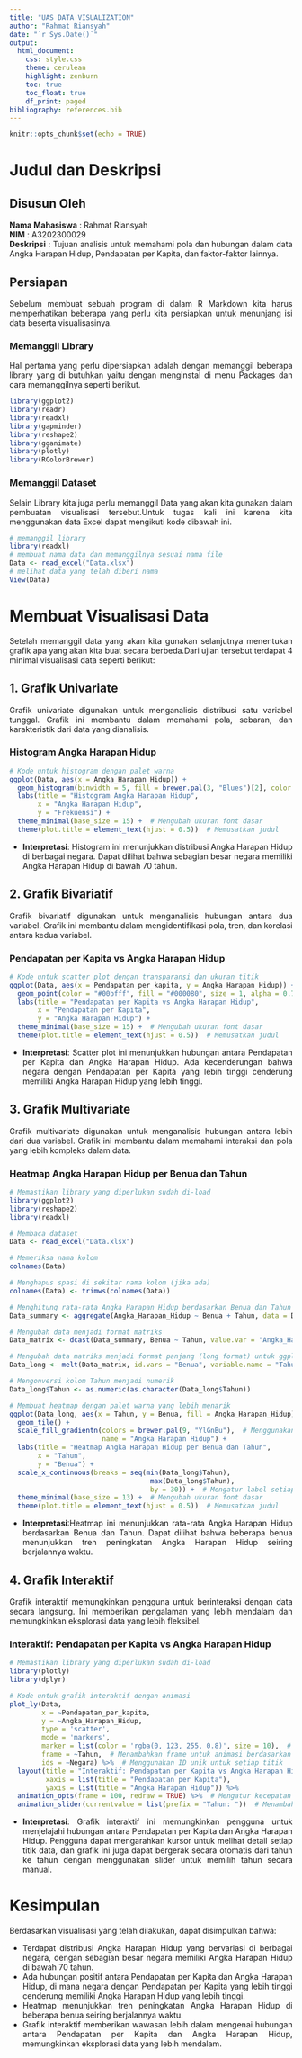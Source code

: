 ```yaml
---
title: "UAS DATA VISUALIZATION"
author: "Rahmat Riansyah"
date: "`r Sys.Date()`"
output: 
  html_document:
    css: style.css
    theme: cerulean
    highlight: zenburn
    toc: true
    toc_float: true
    df_print: paged
bibliography: references.bib
---
```


```{=html}
<style>
body{
text-align: justify}
</style>
```
```r
knitr::opts_chunk$set(echo = TRUE)
```

# Judul dan Deskripsi

## Disusun Oleh
**Nama Mahasiswa**    : Rahmat Riansyah  
**NIM**               : A3202300029  
**Deskripsi**         : Tujuan analisis untuk memahami pola dan hubungan dalam data Angka Harapan Hidup, Pendapatan per Kapita, dan faktor-faktor lainnya.

## Persiapan
Sebelum membuat sebuah program di dalam R Markdown kita harus memperhatikan beberapa yang perlu kita persiapkan untuk menunjang isi data beserta visualisasinya.

### Memanggil Library
Hal pertama yang perlu dipersiapkan adalah dengan memanggil beberapa library yang di butuhkan yaitu dengan menginstal di menu Packages dan cara memanggilnya seperti berikut.

```r
library(ggplot2)
library(readr)
library(readxl)
library(gapminder)
library(reshape2)
library(gganimate)
library(plotly)
library(RColorBrewer) 
```

### Memanggil Dataset
Selain Library kita juga perlu memanggil Data yang akan kita gunakan dalam pembuatan visualisasi tersebut.Untuk tugas kali ini karena kita menggunakan data Excel dapat mengikuti kode dibawah ini.

```r
# memanggil library
library(readxl)
# membuat nama data dan memanggilnya sesuai nama file
Data <- read_excel("Data.xlsx")
# melihat data yang telah diberi nama
View(Data)
```

# Membuat Visualisasi Data
Setelah memanggil data yang akan kita gunakan selanjutnya menentukan grafik apa yang akan kita buat secara berbeda.Dari ujian tersebut terdapat 4 minimal visualisasi data seperti berikut:

## **1. Grafik Univariate**
Grafik univariate digunakan untuk menganalisis distribusi satu variabel tunggal. Grafik ini membantu dalam memahami pola, sebaran, dan karakteristik dari data yang dianalisis.

### Histogram Angka Harapan Hidup
```r
# Kode untuk histogram dengan palet warna
ggplot(Data, aes(x = Angka_Harapan_Hidup)) +
  geom_histogram(binwidth = 5, fill = brewer.pal(3, "Blues")[2], color = "black") +
  labs(title = "Histogram Angka Harapan Hidup",
       x = "Angka Harapan Hidup",
       y = "Frekuensi") +
  theme_minimal(base_size = 15) +  # Mengubah ukuran font dasar
  theme(plot.title = element_text(hjust = 0.5))  # Memusatkan judul
```
- **Interpretasi**: Histogram ini menunjukkan distribusi Angka Harapan Hidup di berbagai negara. Dapat dilihat bahwa sebagian besar negara memiliki Angka Harapan Hidup di bawah 70 tahun.


## **2. Grafik Bivariatif**
Grafik bivariatif digunakan untuk menganalisis hubungan antara dua variabel. Grafik ini membantu dalam mengidentifikasi pola, tren, dan korelasi antara kedua variabel.

### Pendapatan per Kapita vs Angka Harapan Hidup
```r
# Kode untuk scatter plot dengan transparansi dan ukuran titik
ggplot(Data, aes(x = Pendapatan_per_kapita, y = Angka_Harapan_Hidup)) +
  geom_point(color = "#00bfff", fill = "#000080", size = 1, alpha = 0.7) +  # Mengubah warna dan menambahkan transparansi
  labs(title = "Pendapatan per Kapita vs Angka Harapan Hidup",
       x = "Pendapatan per Kapita",
       y = "Angka Harapan Hidup") +
  theme_minimal(base_size = 15) +  # Mengubah ukuran font dasar
  theme(plot.title = element_text(hjust = 0.5))  # Memusatkan judul
```
- **Interpretasi**: Scatter plot ini menunjukkan hubungan antara Pendapatan per Kapita dan Angka Harapan Hidup. Ada kecenderungan bahwa negara dengan Pendapatan per Kapita yang lebih tinggi cenderung memiliki Angka Harapan Hidup yang lebih tinggi.

## **3. Grafik Multivariate**
Grafik multivariate digunakan untuk menganalisis hubungan antara lebih dari dua variabel. Grafik ini membantu dalam memahami interaksi dan pola yang lebih kompleks dalam data.

### Heatmap Angka Harapan Hidup per Benua dan Tahun

```r
# Memastikan library yang diperlukan sudah di-load
library(ggplot2)
library(reshape2)
library(readxl)  

# Membaca dataset
Data <- read_excel("Data.xlsx")

# Memeriksa nama kolom
colnames(Data)

# Menghapus spasi di sekitar nama kolom (jika ada)
colnames(Data) <- trimws(colnames(Data))

# Menghitung rata-rata Angka Harapan Hidup berdasarkan Benua dan Tahun
Data_summary <- aggregate(Angka_Harapan_Hidup ~ Benua + Tahun, data = Data, FUN = mean)

# Mengubah data menjadi format matriks
Data_matrix <- dcast(Data_summary, Benua ~ Tahun, value.var = "Angka_Harapan_Hidup")

# Mengubah data matriks menjadi format panjang (long format) untuk ggplot
Data_long <- melt(Data_matrix, id.vars = "Benua", variable.name = "Tahun", value.name = "Angka_Harapan_Hidup")

# Mengonversi kolom Tahun menjadi numerik
Data_long$Tahun <- as.numeric(as.character(Data_long$Tahun))

# Membuat heatmap dengan palet warna yang lebih menarik
ggplot(Data_long, aes(x = Tahun, y = Benua, fill = Angka_Harapan_Hidup)) +
  geom_tile() +
  scale_fill_gradientn(colors = brewer.pal(9, "YlGnBu"),  # Menggunakan palet warna dari RColorBrewer
                       name = "Angka Harapan Hidup") +
  labs(title = "Heatmap Angka Harapan Hidup per Benua dan Tahun",
       x = "Tahun",
       y = "Benua") +
  scale_x_continuous(breaks = seq(min(Data_long$Tahun), 
                                   max(Data_long$Tahun), 
                                   by = 30)) +  # Mengatur label setiap 20 tahun
  theme_minimal(base_size = 13) +  # Mengubah ukuran font dasar
  theme(plot.title = element_text(hjust = 0.5))  # Memusatkan judul
```
- **Interpretasi**:Heatmap ini menunjukkan rata-rata Angka Harapan Hidup berdasarkan Benua dan Tahun. Dapat dilihat bahwa beberapa benua menunjukkan tren peningkatan Angka Harapan Hidup seiring berjalannya waktu.

## **4. Grafik Interaktif**
Grafik interaktif memungkinkan pengguna untuk berinteraksi dengan data secara langsung. Ini memberikan pengalaman yang lebih mendalam dan memungkinkan eksplorasi data yang lebih fleksibel.

### Interaktif: Pendapatan per Kapita vs Angka Harapan Hidup

```r
# Memastikan library yang diperlukan sudah di-load
library(plotly)
library(dplyr)

# Kode untuk grafik interaktif dengan animasi
plot_ly(Data, 
        x = ~Pendapatan_per_kapita, 
        y = ~Angka_Harapan_Hidup, 
        type = 'scatter', 
        mode = 'markers', 
        marker = list(color = 'rgba(0, 123, 255, 0.8)', size = 10),  # Mengubah warna titik
        frame = ~Tahun,  # Menambahkan frame untuk animasi berdasarkan tahun
        ids = ~Negara) %>%  # Menggunakan ID unik untuk setiap titik
  layout(title = "Interaktif: Pendapatan per Kapita vs Angka Harapan Hidup",
         xaxis = list(title = "Pendapatan per Kapita"),
         yaxis = list(title = "Angka Harapan Hidup")) %>%
  animation_opts(frame = 100, redraw = TRUE) %>%  # Mengatur kecepatan animasi
  animation_slider(currentvalue = list(prefix = "Tahun: "))  # Menambahkan slider untuk tahun
```
- **Interpretasi**: Grafik interaktif ini memungkinkan pengguna untuk menjelajahi hubungan antara Pendapatan per Kapita dan Angka Harapan Hidup. Pengguna dapat mengarahkan kursor untuk melihat detail setiap titik data, dan grafik ini juga dapat bergerak secara otomatis dari tahun ke tahun dengan menggunakan slider untuk memilih tahun secara manual.

# Kesimpulan
Berdasarkan visualisasi yang telah dilakukan, dapat disimpulkan bahwa:

- Terdapat distribusi Angka Harapan Hidup yang bervariasi di berbagai negara, dengan sebagian besar negara memiliki Angka Harapan Hidup di bawah 70 tahun.
- Ada hubungan positif antara Pendapatan per Kapita dan Angka Harapan Hidup, di mana negara dengan Pendapatan per Kapita yang lebih tinggi cenderung memiliki Angka Harapan Hidup yang lebih tinggi.
- Heatmap menunjukkan tren peningkatan Angka Harapan Hidup di beberapa benua seiring berjalannya waktu.
- Grafik interaktif memberikan wawasan lebih dalam mengenai hubungan antara Pendapatan per Kapita dan Angka Harapan Hidup, memungkinkan eksplorasi data yang lebih mendalam.

